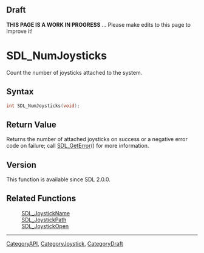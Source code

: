 
== Draft ==

'''THIS PAGE IS A WORK IN PROGRESS''' ... Please make edits to this page to improve it!
= SDL_NumJoysticks =

Count the number of joysticks attached to the system.

== Syntax ==

<syntaxhighlight lang='c'>
int SDL_NumJoysticks(void);
</syntaxhighlight>

== Return Value ==

Returns the number of attached joysticks on success or a negative error
code on failure; call [[SDL_GetError]]() for more information.

== Version ==

This function is available since SDL 2.0.0.

== Related Functions ==

:[[SDL_JoystickName]]
:[[SDL_JoystickPath]]
:[[SDL_JoystickOpen]]

----
[[CategoryAPI]], [[CategoryJoystick]], [[CategoryDraft]]


